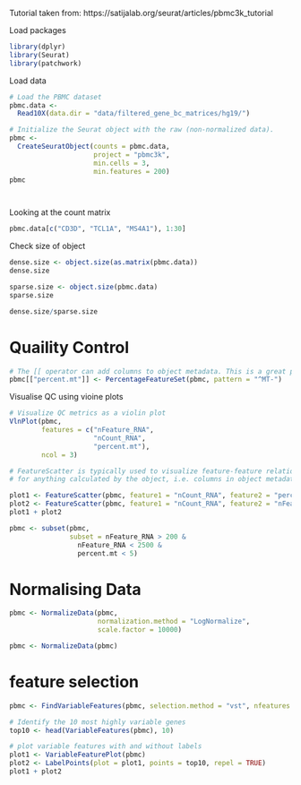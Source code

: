 Tutorial taken from: https://satijalab.org/seurat/articles/pbmc3k_tutorial

Load packages 
```r
library(dplyr)
library(Seurat)
library(patchwork)
```

Load data 
```r
# Load the PBMC dataset
pbmc.data <- 
  Read10X(data.dir = "data/filtered_gene_bc_matrices/hg19/")

# Initialize the Seurat object with the raw (non-normalized data).
pbmc <- 
  CreateSeuratObject(counts = pbmc.data,
                     project = "pbmc3k",
                     min.cells = 3,
                     min.features = 200)
pbmc




```

Looking at the count matrix
```r
pbmc.data[c("CD3D", "TCL1A", "MS4A1"), 1:30]

```
Check size of object
```r
dense.size <- object.size(as.matrix(pbmc.data))
dense.size

```
```r
sparse.size <- object.size(pbmc.data)
sparse.size
```
```r
dense.size/sparse.size
```

# Quaility Control

```r
# The [[ operator can add columns to object metadata. This is a great place to stash QC stats
pbmc[["percent.mt"]] <- PercentageFeatureSet(pbmc, pattern = "^MT-")
```

Visualise QC using vioine plots
```r
# Visualize QC metrics as a violin plot
VlnPlot(pbmc,
        features = c("nFeature_RNA",
                     "nCount_RNA",
                     "percent.mt"),
        ncol = 3)

```

```r
# FeatureScatter is typically used to visualize feature-feature relationships, but can be used
# for anything calculated by the object, i.e. columns in object metadata, PC scores etc.

plot1 <- FeatureScatter(pbmc, feature1 = "nCount_RNA", feature2 = "percent.mt")
plot2 <- FeatureScatter(pbmc, feature1 = "nCount_RNA", feature2 = "nFeature_RNA")
plot1 + plot2

```

```r
pbmc <- subset(pbmc,
               subset = nFeature_RNA > 200 & 
                 nFeature_RNA < 2500 & 
                 percent.mt < 5)
```

# Normalising Data

```r
pbmc <- NormalizeData(pbmc,
                      normalization.method = "LogNormalize",
                      scale.factor = 10000)
```

```r
pbmc <- NormalizeData(pbmc)

```

# feature selection

```r
pbmc <- FindVariableFeatures(pbmc, selection.method = "vst", nfeatures = 2000)

# Identify the 10 most highly variable genes
top10 <- head(VariableFeatures(pbmc), 10)

# plot variable features with and without labels
plot1 <- VariableFeaturePlot(pbmc)
plot2 <- LabelPoints(plot = plot1, points = top10, repel = TRUE)
plot1 + plot2
```



